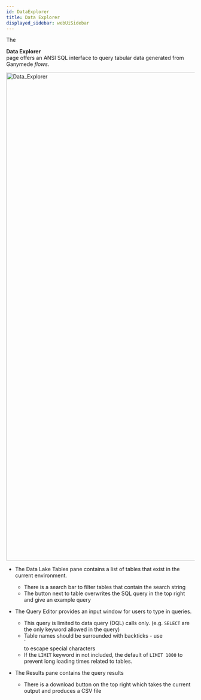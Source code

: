 ```yaml
---
id: DataExplorer
title: Data Explorer
displayed_sidebar: webUiSidebar
---
```



The <div className="button purple_button"><FileSearchOutlined /> **Data Explorer**</div> page offers an ANSI SQL interface to query tabular data generated from Ganymede _flows_.  

<img width="1303" alt="Data_Explorer" src="https://user-images.githubusercontent.com/46538575/219486073-e4836b7c-5a3e-44bb-a99b-7aa299ce4681.png"/>

- The Data Lake Tables pane contains a list of tables that exist in the current environment. 
  - There is a search bar to filter tables that contain the search string
  - The button next to table overwrites the SQL query in the top right and give an example query

- The Query Editor provides an input window for users to type in queries.
  - This query is limited to data query (DQL) calls only. (e.g. `SELECT` are the only keyword allowed in the query)
  - Table names should be surrounded with backticks - use <div className="keystroke">`</div> to escape special characters
  - If the `LIMIT` keyword in not included, the default of `LIMIT 1000` to prevent long loading times related to tables.
  
- The Results pane contains the query results
  - There is a download button on the top right which takes the current output and produces a CSV file
